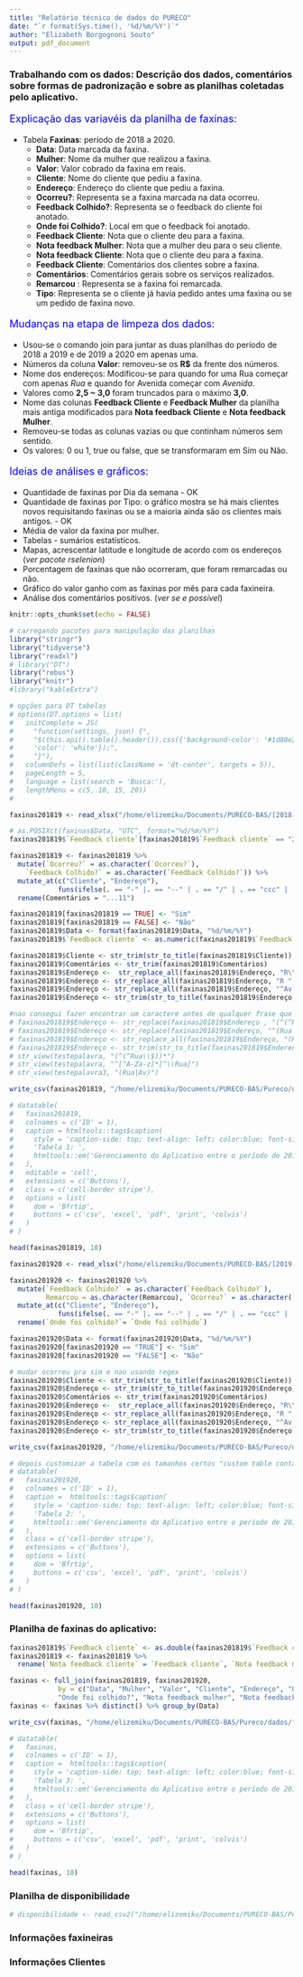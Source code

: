 ```yaml
---
title: "Relatório técnico de dados do PURECO"
date: "`r format(Sys.time(), '%d/%m/%Y')`"
author: "Elizabeth Borgognoni Souto"
output: pdf_document
---
```


<!-- escrever de forma mais tecnica -->

### Trabalhando com os dados: Descrição dos dados, comentários sobre formas de padronização e sobre as  planilhas coletadas pelo aplicativo.

<p style="font-size:18px;color: blue;"> Explicação das variavéis da planilha de faxinas: </p>

- Tabela **Faxinas**: período de 2018 a 2020. 
  - | **Data**: Data marcada da faxina.
  - | **Mulher**: Nome da mulher que realizou a faxina.
  - | **Valor**: Valor cobrado da faxina em reais.
  - | **Cliente**: Nome do cliente que pediu a faxina.
  - | **Endereço**: Endereço do cliente que pediu a faxina.
  - | **Ocorreu?**: Representa se a faxina marcada na data ocorreu. 
  - | **Feedback Colhido?**: Representa se o feedback do cliente foi anotado.
  - | **Onde foi Colhido?**: Local em que o feedback foi anotado. 
  - | **Feedback Cliente**: Nota que o cliente deu para a faxina.
  - | **Nota feedback Mulher**: Nota que a mulher deu para o seu cliente. 
  - | **Nota feedback Cliente**: Nota que o cliente deu para a faxina.
  - | **Feedback Cliente**: Comentários dos clientes sobre a faxina.
  - | **Comentários**: Comentários gerais sobre os serviços realizados.
  - | **Remarcou** : Representa se a faxina foi remarcada. 
  - | **Tipo**: Representa se o cliente já havia pedido antes uma faxina ou se um pedido de
 faxina novo.
 

<p style="font-size:18px;color: blue;"> Mudanças na etapa de limpeza dos dados: </p>

- | Usou-se o comando join para juntar as duas planilhas do período de 2018 a 2019 e de 2019 a 2020 em apenas uma.
- | Números da coluna **Valor**: removeu-se os **R$** da frente dos números.
- | Nome dos endereços: Modificou-se para quando for uma Rua começar com apenas *Rua* e quando for Avenida começar com *Avenida*.
- | Valores como **2,5 ~ 3,0** foram truncados para o máximo **3,0**.
- | Nome das colunas **Feedback Cliente** e **Feedback Mulher** da planilha mais antiga  modificados para **Nota feedback Cliente** e **Nota feedback Mulher**.
- | Removeu-se todas as colunas vazias ou que continham números sem sentido. 
- | Os valores: 0 ou 1, true ou false, que se transformaram em Sim ou Não.
    
    
<p style="font-size:18px;color: blue;">Ideias de análises e gráficos: </p>   

- | Quantidade de faxinas por Dia da semana - OK 
- | Quantidade de faxinas por Tipo: o gráfico mostra se há mais clientes novos requisitando faxinas ou se a maioria ainda são os clientes mais antigos. - OK 
- | Média de valor da faxina por mulher. 
- | Tabelas - sumários estatísticos. 
- | Mapas, acrescentar latitude e longitude de acordo com os endereços (*ver pacote rselenion*)
- | Porcentagem de faxinas que não ocorreram, que foram remarcadas ou não.
- | Gráfico do valor ganho com as faxinas por mês para cada faxineira.
- | Análise dos comentários positivos. (*ver se e possível*)

```r
knitr::opts_chunk$set(echo = FALSE)
```

```r
# carregando pacotes para manipulação das planilhas
library("stringr")
library("tidyverse")
library("readxl")
# library("DT")
library("rebus")
library("knitr")
#library("kableExtra")

# opções para DT tabelas
# options(DT.options = list(
#   initComplete = JS(
#     "function(settings, json) {",
#     "$(this.api().table().header()).css({'background-color': '#1d80e2  ', 
#     'color': 'white'});",
#     "}"),
#   columnDefs = list(list(className = 'dt-center', targets = 5)),
#   pageLength = 5,
#   language = list(search = 'Busca:'),
#   lengthMenu = c(5, 10, 15, 20))
#   
```

<!-- #### Planilha de dados das faxinas do Pureco de 2018 a 2019 -->
```r
faxinas201819 <- read_xlsx("/home/elizemiku/Documents/PURECO-BAS/[2018-2019]GerenciamentodoAplicativo.xlsx", skip = 1, col_names = TRUE, col_types = c("guess", "text", "numeric", "text", "text", "logical", "logical", "text", "guess", "numeric", "text"), range = "A2:K432")
```

<!-- #### Limpeza dos dados -->
```r
# as.POSIXct(faxinas$Data, "UTC", format="%d/%m/%Y")
faxinas201819$`Feedback cliente`[faxinas201819$`Feedback cliente` == "2,5 ~ 3,0"] <- "3.0"

faxinas201819 <- faxinas201819 %>%
  mutate(`Ocorreu?` = as.character(`Ocorreu?`),
    `Feedback Colhido?` = as.character(`Feedback Colhido?`)) %>%
  mutate_at(c("Cliente", "Endereço"), 
            funs(ifelse(. == "-" |. == "--" | . == "/" | . == "ccc" | . == "rua", NA, .))) %>%
  rename(Comentários = "...11") 

```

```r

faxinas201819[faxinas201819 == TRUE] <- "Sim"
faxinas201819[faxinas201819 == FALSE] <- "Não"
faxinas201819$Data <- format(faxinas201819$Data, "%d/%m/%Y")
faxinas201819$`Feedback cliente` <- as.numeric(faxinas201819$`Feedback cliente`)

```

```r

faxinas201819$Cliente <- str_trim(str_to_title(faxinas201819$Cliente))
faxinas201819$Comentários <- str_trim(faxinas201819$Comentários)
faxinas201819$Endereço <-  str_replace_all(faxinas201819$Endereço, "R\\.", "Rua ")
faxinas201819$Endereço <- str_replace_all(faxinas201819$Endereço, "R ", "Rua ")
faxinas201819$Endereço <- str_replace_all(faxinas201819$Endereço, "^Av.", "Avenida ")
faxinas201819$Endereço <- str_trim(str_to_title(faxinas201819$Endereço))

#nao consegui fazer encontrar um caractere antes de qualquer frase que nao começe com Rua, e nao seja Av. trocar manualmente 
# faxinas201819$Endereço <- str_replace(faxinas201819$Endereço , "(^(^Rua$)*)", "Rua ")
# faxinas201819$Endereço <- str_replace(faxinas201819$Endereço, "^(Rua Av.*)", "Av.*")
# faxinas201819$Endereço <- str_replace_all(faxinas201819$Endereço, "(Rua| )*", "Rua ")
# faxinas201819$Endereço <- str_trim(str_to_title(faxinas201819$Endereço))
# str_view(testepalavra, "(^(^Rua\\$))*")
# str_view(testepalavra, "^[^A-Za-z]*[^\\Rua]")
# str_view(testepalavra3, "(Rua|Av)")
```

<!-- #### Depois de padronizado os dados baixei essa planilha para realizar testes -->
```r
write_csv(faxinas201819, "/home/elizemiku/Documents/PURECO-BAS/Pureco/dados/faxinas201819.csv")
```

```r
# datatable(
#   faxinas201819,
#   colnames = c('ID' = 1),
#   caption = htmltools::tags$caption(
#     style = 'caption-side: top; text-align: left; color:blue; font-size: 16px',
#     'Tabela 1: ',
#     htmltools::em('Gerenciamento do Aplicativo entre o período de 2018 a 2019.',)
#   ),
#   editable = 'cell',
#   extensions = c('Buttons'),
#   class = c('cell-border stripe'),
#   options = list(
#     dom = 'Bfrtip',
#     buttons = c('csv', 'excel', 'pdf', 'print', 'colvis')
#   )
# )

head(faxinas201819, 10)

```

<!-- #### Planilha de dados das faxinas do Pureco de 2019 a 2020 -->
```r
faxinas201920 <- read_xlsx("/home/elizemiku/Documents/PURECO-BAS/[2019-2020]GerenciamentodoAplicativo.xlsx", skip = 1, sheet = 2, col_names = TRUE, col_types = c("guess", "logical", "logical", "text", "numeric", "text", "text", "text", "text", "logical", "text", "numeric", "numeric", "text", "text"), range = "B2:P253")
```

<!-- #### Limpeza dos dados -->
```r
faxinas201920 <- faxinas201920 %>% 
  mutate(`Feedback Colhido?` = as.character(`Feedback Colhido?`),
         Remarcou = as.character(Remarcou), `Ocorreu?` = as.character(`Ocorreu?`)) %>%
  mutate_at(c("Cliente", "Endereço"), 
            funs(ifelse(. == "-" |. == "--" | . == "/" | . == "ccc" | . == "rua", NA, .))) %>%
  rename(`Onde foi colhido?`= `Onde foi colhido`)
```


```r

faxinas201920$Data <- format(faxinas201920$Data, "%d/%m/%Y")
faxinas201920[faxinas201920 == "TRUE"] <- "Sim"
faxinas201920[faxinas201920 == "FALSE"] <- "Não"

```


```r

# mudar ocorreu pra sim e nao usando regex
faxinas201920$Cliente <- str_trim(str_to_title(faxinas201920$Cliente))
faxinas201920$Endereço <- str_trim(str_to_title(faxinas201920$Endereço))
faxinas201920$Comentários <- str_trim(faxinas201920$Comentários)
faxinas201920$Endereço <-  str_replace_all(faxinas201920$Endereço, "R\\.", "Rua ")
faxinas201920$Endereço <- str_replace_all(faxinas201920$Endereço, "R ", "Rua ")
faxinas201920$Endereço <- str_replace_all(faxinas201920$Endereço, "^Av.", "Avenida ")
faxinas201920$Endereço <- str_trim(str_to_title(faxinas201920$Endereço))

```

<!-- #### Depois de padronizado os dados baixei essa planilha para realizar testes -->

```r
write_csv(faxinas201920, "/home/elizemiku/Documents/PURECO-BAS/Pureco/dados/faxinas201920.csv")
```

```r
# depois customizar a tabela com os tamanhos certos "custom table container"
# datatable(
#   faxinas201920,
#   colnames = c('ID' = 1),
#   caption =  htmltools::tags$caption(
#     style = 'caption-side: top; text-align: left; color:blue; font-size: 16px',
#     'Tabela 2: ',
#     htmltools::em('Gerenciamento do Aplicativo entre o período de 2019 a 2020.',)
#   ),
#   class = c('cell-border stripe'),
#   extensions = c('Buttons'),
#   options = list(
#     dom = 'Bfrtip',
#     buttons = c('csv', 'excel', 'pdf', 'print', 'colvis')
#   )
# )

head(faxinas201920, 10)


```

### Planilha de faxinas do aplicativo: 

<!-- Para juntar faxinas201819 e faxinas201920 tive que mudar alguns nomes de colunas que eram as mesmas mas estavam com nomes diferentes e removi também as colunas duplicadas  -->
```r
faxinas201819$`Feedback cliente` <- as.double(faxinas201819$`Feedback cliente`)
faxinas201819 <- faxinas201819 %>% 
  rename(`Nota feedback cliente` = `Feedback cliente`, `Nota feedback mulher` = `Feedback mulher`) 
```

```r
faxinas <- full_join(faxinas201819, faxinas201920, 
            by = c("Data", "Mulher", "Valor", "Cliente", "Endereço", "Ocorreu?", "Feedback Colhido?",
            "Onde foi colhido?", "Nota feedback mulher", "Nota feedback cliente", "Comentários")) 
faxinas <- faxinas %>% distinct() %>% group_by(Data)

```

```r
write_csv(faxinas, "/home/elizemiku/Documents/PURECO-BAS/Pureco/dados/faxinas.csv")
```

```r

# datatable(
#   faxinas,
#   colnames = c('ID' = 1),
#   caption =  htmltools::tags$caption(
#     style = 'caption-side: top; text-align: left; color:blue; font-size: 16px',
#     'Tabela 3: ',
#     htmltools::em('Gerenciamento do Aplicativo entre o período de 2018 a 2020.',)
#   ),
#   class = c('cell-border stripe'),
#   extensions = c('Buttons'),
#   options = list(
#     dom = 'Bfrtip',
#     buttons = c('csv', 'excel', 'pdf', 'print', 'colvis')
#   )
# )

head(faxinas, 10)

```

### Planilha de disponibilidade

<!-- Juntei a planilha de disponibilidade da Marília com a de calendário de dias disponíveis de 2019/2020. Esse passo tive que fazer a mão já que o R não reconheceu o formato da planilha.  -->

```r
# disponibilidade <- read_csv2("/home/elizemiku/Documents/PURECO-BAS/Pureco/dados/disponibilidade201819.csv", col_names = TRUE)
```

### Informações faxineiras


### Informações Clientes


